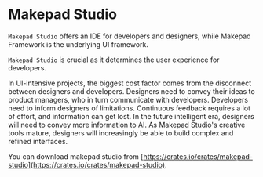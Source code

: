 # Makepad Studio

`Makepad Studio` offers an IDE for developers and designers, while Makepad Framework is the underlying UI framework.

`Makepad Studio` is crucial as it determines the user experience for developers.

In UI-intensive projects, the biggest cost factor comes from the disconnect between designers and developers. Designers need to convey their ideas to product managers, who in turn communicate with developers. Developers need to inform designers of limitations. Continuous feedback requires a lot of effort, and information can get lost. In the future intelligent era, designers will need to convey more information to AI. As Makepad Studio's creative tools mature, designers will increasingly be able to build complex and refined interfaces.

You can download makepad studio from [https://crates.io/crates/makepad-studio](https://crates.io/crates/makepad-studio).

